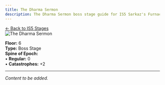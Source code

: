 ```yaml
---
title: The Dharma Sermon
description: The Dharma Sermon boss stage guide for IS5 Sarkaz's Furnaceside Fables
---
```


<div class="back-button-container">
  <a href="/is5-sarkaz/stages/" class="back-button">
    <span class="back-arrow">←</span>
    <span class="back-text">Back to IS5 Stages</span>
  </a>
</div>


<img src="/stages/is5/the-dharma-sermon.png" alt="The Dharma Sermon" />

**Floor:** 6  
**Type:** Boss Stage  
**Spine of Epoch:**<br />
• **Regular:** 0<br />
• **Catastrophes:** +2

---

*Content to be added.*
